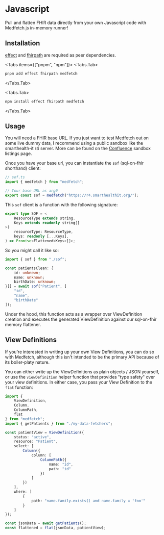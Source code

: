  
# Javascript
Pull and flatten FHIR data directly from your own Javascript code with Medfetch.js in-memory runner!

## Installation
[effect](https://effect.website/) and [fhirpath](https://hl7.github.io/fhirpath.js/) are required as peer dependencies.

<Tabs items={["pnpm", "npm"]}>
<Tabs.Tab>
```bash copy
pnpm add effect fhirpath medfetch
```
</Tabs.Tab>

<Tabs.Tab>
```bash copy
npm install effect fhirpath medfetch
```
</Tabs.Tab>
</Tabs>

## Usage
You will need a FHIR base URL. If you just want to test Medfetch out on some
live dummy data, I recommend using a public sandbox like the smarthealth-it r4 server.
More can be found on the [Confluence](https://confluence.hl7.org/spaces/FHIR/pages/35718859/Public+Test+Servers) sandbox listings page.

Once you have your base url, you can instantiate the `sof` (sql-on-fhir shorthand) client:

```ts
// sof.ts
import { medfetch } from "medfetch";

// Your base URL as arg0
export const sof = medfetch("https://r4.smarthealthit.org/");
```

This `sof` client is a function with the following signature:

```ts
export type SOF = <
    ResourceType extends string,
    Keys extends readonly string[]
>(
    resourceType: ResourceType,
    keys: readonly [...Keys],
) => Promise<Flattened<Keys>[]>;
```

So you might call it like so:

```ts
import { sof } from "./sof";

const patientsClean: {
    id: unknown;
    name: unknown;
    birthDate: unknown;
}[] = await sof("Patient", [
    "id",
    "name",
    "birthDate"
]);
```

Under the hood, this function acts as a wrapper over ViewDefinition creation and
executes the generated ViewDefinition against our sql-on-fhir memory flattener.

## View Definitions
If you're interested in writing up your own View Definitions, you can do so with Medfetch, although this 
isn't intended to be the primary API because of its boiler-platy nature.

You can either write up the ViewDefinitions as plain objects / JSON yourself, or use the
`viewDefinition` helper function that provides "type safety" over your view definitions.
In either case, you pass your View Definition to the `flat` function:

```ts
import { 
    ViewDefinition,
    Column,
    ColumnPath,
    flat
} from "medfetch";
import { getPatients } from "./my-data-fetchers";

const patientView = ViewDefinition({
    status: "active",
    resource: "Patient",
    select: [
        Column({
            column: [
                ColumnPath({
                    name: "id",
                    path: "id"
                })
            ]
        })
    ],
    where: [
        {
            path: "name.family.exists() and name.family = 'foo'"
        }
    ]
});

const jsonData = await getPatients();
const flattened = flat(jsonData, patientView);
```
